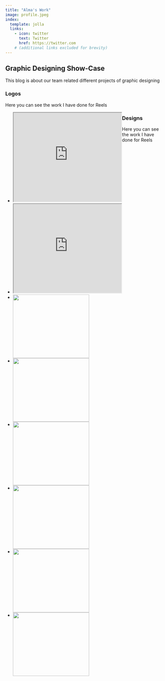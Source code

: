 ```yaml
---
title: "Alma's Work"
image: profile.jpeg
index:
  template: jolla
  links:
    - icon: twitter
      text: Twitter
      href: https://twitter.com
    # (additional links excluded for brevity)
---
```


## Graphic Designing Show-Case

This blog is about our team related different projects of graphic designing

### Logos

<p>Here you can see the work I have done for Reels</p>

<ul>
  <li style="float:left;"><iframe src="https://drive.google.com/file/d/1JdQ6FKd8xodDJ6Y_v9sUJDR2o34RVcjK/preview" width="340" height="280" allow="autoplay"></iframe>  
  </li>

  <li style="float:left;"><iframe src="https://drive.google.com/file/d/1icWcHV4ywm7j3zx5hJzdbibqlBLij9Sw/preview" width="340" height="280" allow="autoplay"></iframe>  
  </li>

</ul>



### Designs

<p>Here you can see the work I have done for Reels</p>

<ul>
  <li style="float:left;"><img align="left" width="240" height="200" src="designs/1.jpg"/>  
  </li>

  <li style="float:left;"><img align="left" src="designs/2.jpg" width="240" height="200" allow="autoplay"></iframe>  
  </li>

   <li style="float:left;"><img align="left" width="240" height="200" src="designs/3.jpg"/>  
  </li>

  <li style="float:left;"><img align="left" src="designs/4.jpg" width="240" height="200" allow="autoplay"></iframe>  
  </li>

  <li style="float:left;"><img align="left" width="240" height="200" src="designs/5.jpg"/>  
  </li>

  <li style="float:left;"><img align="left" src="designs/6.jpg" width="240" height="200" allow="autoplay"></iframe>  
  </li>

</ul>